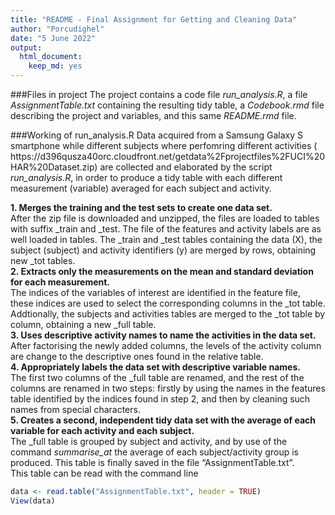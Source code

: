 ```yaml
---
title: "README - Final Assignment for Getting and Cleaning Data"
author: "Porcudighel"
date: "5 June 2022"
output:
  html_document:
    keep_md: yes
---
```


###Files in project
The project contains a code file *run_analysis.R*, a file *AssignmentTable.txt* containing the resulting tidy table, a *Codebook.rmd* file describing the project and variables, and this same *README.rmd* file.

###Working of run_analysis.R
Data acquired from a Samsung Galaxy S smartphone while different subjects where perfomring different activities ( https://d396qusza40orc.cloudfront.net/getdata%2Fprojectfiles%2FUCI%20HAR%20Dataset.zip) are collected and elaborated by the script *run_analysis.R*, in order to produce a tidy table with each different measurement (variable) averaged for each subject and activity.

**1. Merges the training and the test sets to create one data set.**  
After the zip file is downloaded and unzipped, the files are loaded to tables with suffix _train and _test. The file of the features and activity labels are as well loaded in tables. The _train and _test tables containing the data (X), the subject (subject) and activity identifiers (y) are merged by rows, obtaining new _tot tables.  
**2. Extracts only the measurements on the mean and standard deviation for each measurement.**\
The indices of the variables of interest are identified in the feature file, these indices are used to select the corresponding columns in the _tot table. Addtionally, the subjects and activities tables are merged to the _tot table by column, obtaining a new _full table.  
**3. Uses descriptive activity names to name the activities in the data set.**\
After factorising the newly added columns, the levels of the activity column are change to the descriptive ones found in the relative table.  
**4. Appropriately labels the data set with descriptive variable names.**\
The first two columns of the _full table are renamed, and the rest of the columns are renamed in two steps: firstly by using the names in the features table identified by the indices found in step 2, and then by cleaning such names from special characters.  
**5. Creates a second, independent tidy data set with the average of each variable for each activity and each subject.**\
The _full table is grouped by subject and activity, and by use of the command *summarise_at* the average of each subject/activity group is produced. This table is finally saved in the file "AssignmentTable.txt".  
This table can be read with the command line

```r{}
data <- read.table("AssignmentTable.txt", header = TRUE) 
View(data)
```
